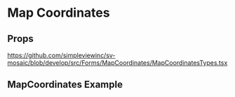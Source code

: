 
<Meta title='FormFields/FormFieldMapCoordinates/Readme' />

# Map Coordinates

## Props
https://github.com/simpleviewinc/sv-mosaic/blob/develop/src/Forms/MapCoordinates/MapCoordinatesTypes.tsx

## MapCoordinates Example

<Preview withSource='none'>
  <stories.Playground />
</Preview>

